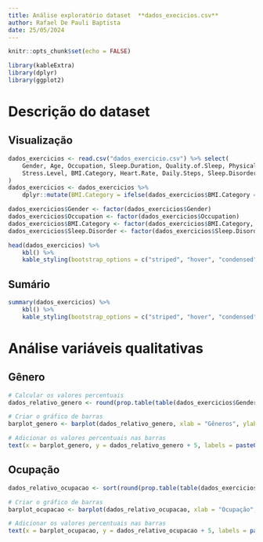 ```yaml
---
title: Análise exploratório dataset  **dados_execicios.csv**
author: Rafael De Pauli Baptista
date: 25/05/2024
---
```


```r
knitr::opts_chunk$set(echo = FALSE)

library(kableExtra)
library(dplyr)
library(ggplot2)
```

# Descrição do dataset
## Visualização
```r
dados_exercicios <- read.csv("dados_exercicio.csv") %>% select(
    Gender, Age, Occupation, Sleep.Duration, Quality.of.Sleep, Physical.Activity.Level,
    Stress.Level, BMI.Category, Heart.Rate, Daily.Steps, Sleep.Disorder
)
dados_exercicios <- dados_exercicios %>%
    dplyr::mutate(BMI.Category = ifelse(dados_exercicios$BMI.Category == "Normal Weight", yes = "Normal", no = BMI.Category))

dados_exercicios$Gender <- factor(dados_exercicios$Gender)
dados_exercicios$Occupation <- factor(dados_exercicios$Occupation)
dados_exercicios$BMI.Category <- factor(dados_exercicios$BMI.Category, levels = c("Normal", "Overweight", "Obese"))
dados_exercicios$Sleep.Disorder <- factor(dados_exercicios$Sleep.Disorder)

head(dados_exercicios) %>%
    kbl() %>%
    kable_styling(bootstrap_options = c("striped", "hover", "condensed"))
```

## Sumário
```r
summary(dados_exercicios) %>%
    kbl() %>%
    kable_styling(bootstrap_options = c("striped", "hover", "condensed"))
```

# Análise variáveis qualitativas
## Gênero
```r
# Calcular os valores percentuais
dados_relativo_genero <- round(prop.table(table(dados_exercicios$Gender)) * 100, 1)

# Criar o gráfico de barras
barplot_genero <- barplot(dados_relativo_genero, xlab = "Gêneros", ylab = "%", ylim = c(0, 100))

# Adicionar os valores percentuais nas barras
text(x = barplot_genero, y = dados_relativo_genero + 5, labels = paste0(dados_relativo_genero, "%"), col = "black", cex = 1)
```

## Ocupação
```r
dados_relativo_ocupacao <- sort(round(prop.table(table(dados_exercicios$Occupation)) * 100, 1), decreasing = TRUE)

# Criar o gráfico de barras
barplot_ocupacao <- barplot(dados_relativo_ocupacao, xlab = "Ocupação", ylab = "%", ylim = c(0, 30))

# Adicionar os valores percentuais nas barras
text(x = barplot_ocupacao, y = dados_relativo_ocupacao + 5, labels = paste0(dados_relativo_ocupacao, "%"), col = "black", cex = 1)
```

